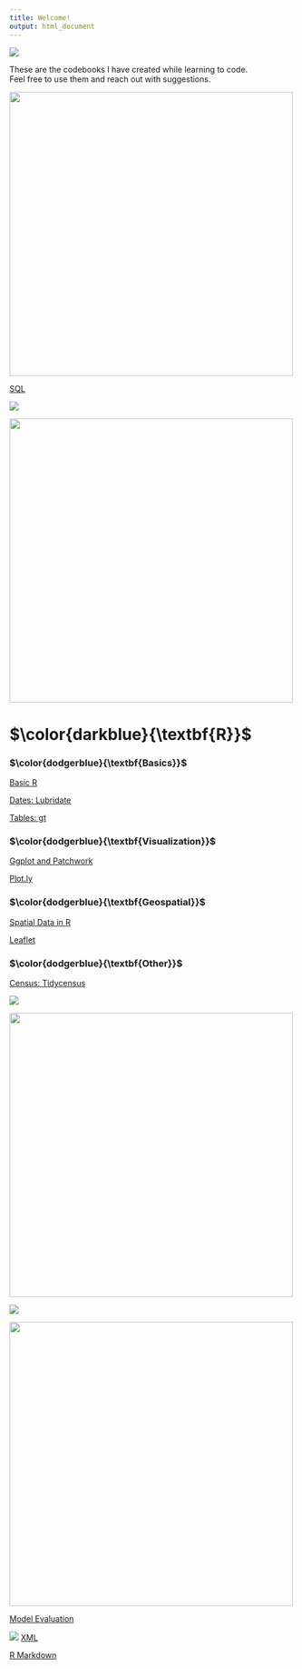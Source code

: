 ---
title: Welcome!
output: html_document
---

\newcommand\first[1]{\color{darkblue}{\textbf{#1}}}
\newcommand\second[1]{\color{dodgerblue}{\textbf{#1}}}
\newcommand\third[1]{\color{skyblue}{\textrm{#1}}}

![](https://raw.githubusercontent.com/social-lorax/howto_codebooks/master/images/cat.gif)

These are the codebooks I have created while learning to code.  
Feel free to use them and reach out with suggestions.

<img src="https://raw.githubusercontent.com/social-lorax/howto_codebooks/master/images/sql.png" width="500">
  
[SQL](sql.html)

![](https://raw.githubusercontent.com/social-lorax/howto_codebooks/master/images/underline_main.gif)

<img src="https://raw.githubusercontent.com/social-lorax/howto_codebooks/master/images/logo_r.png" width="500">

# $\first{R}$

### $\second{Basics}$

[Basic R](r_basic.html)  
  
[Dates: Lubridate](r_lubridate.html)

[Tables: gt](r_gt.html)

### $\second{Visualization}$

[Ggplot and Patchwork](r_visualization.html)

[Plot.ly](r_plotly.html)

### $\second{Geospatial}$

[Spatial Data in R](r_spatial.html)

[Leaflet](r_leaflet.html)

### $\second{Other}$

[Census: Tidycensus](r_census.html)

![](https://raw.githubusercontent.com/social-lorax/howto_codebooks/master/images/underline_main.gif)

<img src="https://raw.githubusercontent.com/social-lorax/howto_codebooks/master/images/logo_python.png" width="500">

![](https://raw.githubusercontent.com/social-lorax/howto_codebooks/master/images/underline_main.gif)

<img src="https://raw.githubusercontent.com/social-lorax/howto_codebooks/master/images/logo_kaggle.png" width="500">

[Model Evaluation](K.1_Model_Eval_.html)

![](https://raw.githubusercontent.com/social-lorax/howto_codebooks/master/images/underline_main.gif)
[XML](xml.html)  
  
[R Markdown](markdown.html)
